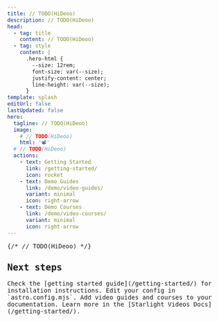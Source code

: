```yaml
---
title: // TODO(HiDeoo)
description: // TODO(HiDeoo)
head:
  - tag: title
    content: // TODO(HiDeoo)
  - tag: style
    content: |
      .hero-html {
        --size: 12rem;
        font-size: var(--size);
        justify-content: center;
        line-height: var(--size);
      }
template: splash
editUrl: false
lastUpdated: false
hero:
  tagline: // TODO(HiDeoo)
  image:
    # // TODO(HiDeoo)
    html: '📽️'
  # // TODO(HiDeoo)
  actions:
    - text: Getting Started
      link: /getting-started/
      icon: rocket
    - text: Demo Guides
      link: /demo/video-guides/
      variant: minimal
      icon: right-arrow
    - text: Demo Courses
      link: /demo/video-courses/
      variant: minimal
      icon: right-arrow
---
```



<Kbd windows="Ctrl+a" mac="Ctrl+k Ctrl+Shift+a" linux="a" />

{/* // TODO(HiDeoo) */}


## Next steps

<CardGrid stagger>
  <Card title="Install the plugin" icon="puzzle">
    Check the [getting started guide](/getting-started/) for installation instructions.
  </Card>
  <Card title="Configure the plugin" icon="setting">
    Edit your config in `astro.config.mjs`.
  </Card>
  <Card title="Publish video content" icon="seti:video">
    Add video guides and courses to your documentation.
  </Card>
  <Card title="Read the docs" icon="open-book">
    Learn more in the [Starlight Videos Docs](/getting-started/).
  </Card>
</CardGrid>
